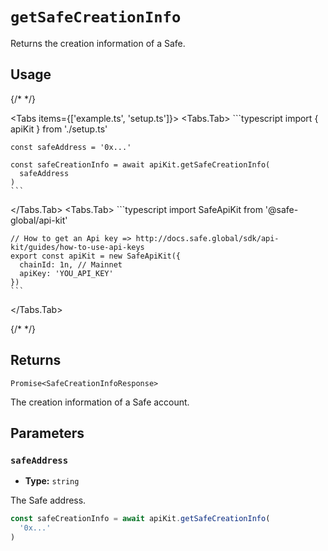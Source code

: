 
# `getSafeCreationInfo`

Returns the creation information of a Safe.

## Usage

{/* <!-- vale off --> */}

<Tabs items={['example.ts', 'setup.ts']}>
  <Tabs.Tab>
    ```typescript
    import { apiKit } from './setup.ts'

    const safeAddress = '0x...'
    
    const safeCreationInfo = await apiKit.getSafeCreationInfo(
      safeAddress
    )
    ```
  </Tabs.Tab>
  <Tabs.Tab>
    ```typescript
    import SafeApiKit from '@safe-global/api-kit'

    // How to get an Api key => http://docs.safe.global/sdk/api-kit/guides/how-to-use-api-keys
    export const apiKit = new SafeApiKit({
      chainId: 1n, // Mainnet
      apiKey: 'YOU_API_KEY'
    })
    ```
  </Tabs.Tab>
</Tabs>

{/* <!-- vale on --> */}

## Returns

`Promise<SafeCreationInfoResponse>`

The creation information of a Safe account.

## Parameters

### `safeAddress`

- **Type:** `string`

The Safe address.

```typescript focus=2
const safeCreationInfo = await apiKit.getSafeCreationInfo(
  '0x...'
)
```

